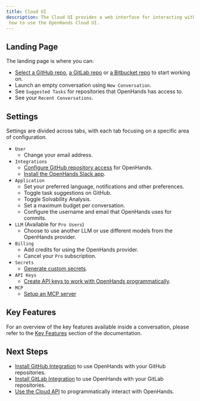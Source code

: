```yaml
---
title: Cloud UI
description: The Cloud UI provides a web interface for interacting with OpenHands. This page provides references on
 how to use the OpenHands Cloud UI.
---
```


## Landing Page

The landing page is where you can:

- [Select a GitHub repo](/usage/cloud/github-installation#working-with-github-repos-in-openhands-cloud),
  [a GitLab repo](/usage/cloud/gitlab-installation#working-with-gitlab-repos-in-openhands-cloud) or
  [a Bitbucket repo](/usage/cloud/bitbucket-installation#working-with-bitbucket-repos-in-openhands-cloud) to start working on.
- Launch an empty conversation using `New Conversation`.
- See `Suggested Tasks` for repositories that OpenHands has access to.
- See your `Recent Conversations`.

## Settings

Settings are divided across tabs, with each tab focusing on a specific area of configuration.

- `User`
  - Change your email address.
- `Integrations`
  - [Configure GitHub repository access](/usage/cloud/github-installation#modifying-repository-access) for OpenHands.
  - [Install the OpenHands Slack app](/usage/cloud/slack-installation).
- `Application`
  - Set your preferred language, notifications and other preferences.
  - Toggle task suggestions on GitHub.
  - Toggle Solvability Analysis.
  - Set a maximum budget per conversation.
  - Configure the username and email that OpenHands uses for commits.
- `LLM` (Available for `Pro Users`)
  - Choose to use another LLM or use different models from the OpenHands provider.
- `Billing`
  - Add credits for using the OpenHands provider.
  - Cancel your `Pro` subscription.
- `Secrets`
  - [Generate custom secrets](/usage/settings/secrets-settings).
- `API Keys`
  - [Create API keys to work with OpenHands programmatically](/usage/cloud/cloud-api).
- `MCP`
  - [Setup an MCP server](/usage/mcp)

## Key Features

For an overview of the key features available inside a conversation, please refer to the [Key Features](/usage/key-features)
section of the documentation.

## Next Steps

- [Install GitHub Integration](/usage/cloud/github-installation) to use OpenHands with your GitHub repositories.
- [Install GitLab Integration](/usage/cloud/gitlab-installation) to use OpenHands with your GitLab repositories.
- [Use the Cloud API](/usage/cloud/cloud-api) to programmatically interact with OpenHands.
